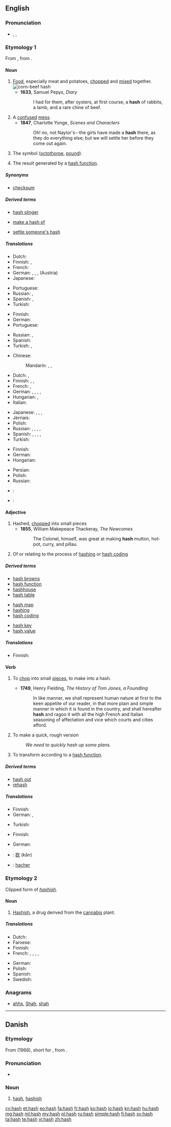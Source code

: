 ==English==
{{wikipedia|dab=hash}}

===Pronunciation===
* {{enPR|hăsh}}, {{IPA|/hæʃ/}}, {{X-SAMPA|/h{S/}}
*: {{rhymes|æʃ}}

===Etymology 1===
From {{etyl|fr|en}} {{term|hacher||to chop|lang=fr}}, from {{etyl|fro|en}} {{term|hache||axe|lang=fro}}.

====Noun====
{{en-noun|es}}

# [[food|Food]], especially meat and potatoes, [[chop]]ped and [[mix]]ed together. [[Image:Corn-beef-hash.jpg|thumb|corn-beef hash]]
#* '''1633''', Samuel Pepys, ''Diary''
#*: I had for them, after oysters, at first course, a '''hash''' of rabbits, a lamb, and a rare chine of beef.
# A [[confuse]]d [[mess]].
#* '''1847''', Charlotte Yonge, ''Scenes and Characters''
#*: Oh! no, not Naylor's--the girls have made a '''hash''' there, as they do everything else; but we will settle her before they come out again.
# The {{unsupported|#}} symbol ([[octothorpe]], [[pound]]).
# {{context|computing}} The result generated by a [[hash function]].

=====Synonyms=====
* {{sense|result generated by hash function}} [[checksum]]

=====Derived terms=====
{{rel-top3|Terms derived from ''hash'' (noun)}}
* [[hash slinger]]
{{rel-mid3}}
* [[make a hash of]]
{{rel-mid3}}
* [[settle someone's hash]]
{{rel-bottom}}

=====Translations=====
{{trans-top|chopped food, especially meat and potatoes}}
* Dutch: {{t-|nl|hachee|m|n}}
* Finnish: {{t-|fi|pyttipannu}}, {{t+|fi|hakkelus}}
* French: {{t+|fr|hachis|m}}
* German: {{t+|de|Gehacktes|n}}, {{t-|de|Haschee|n}}, {{t+|de|Hackfleisch|n}}, (Austria) {{t+|de|Faschiertes|n}}
* Japanese: {{t-|ja|ハッシュドビーフ|tr=hasshudobīfu|sc=Jpan}}
{{trans-mid}}
* Portuguese: {{t+|pt|picadinho|m}}
* Russian: {{t+|ru|крошево|n|tr=króševo|sc=Cyrl}}, {{t-|ru|блюдо из мелко нарезанного мяса|n|tr=bljúdo iz mélko narézannovo mjása|sc=Cyrl}}
* Spanish: {{t+|es|picadillo|m}}, {{t+|es|guiso}}
* Turkish: {{t+|tr|kuşbaşı}}
{{trans-bottom}}

{{trans-top|confused mess}}
* Finnish: {{t-|fi|sekasotku}}
* German: {{t+|de|Durcheinander|n}}
* Portuguese: {{t+|pt|bagunça|f}}
{{trans-mid}}
* Russian: {{t+|ru|мешанина|tr=mešanína|sc=Cyrl}}, {{t+|ru|путаница|f|tr=pútanica|sc=Cyrl}}
* Spanish: {{t+|es|lío|m}}
* Turkish: {{t+|tr|arapsaçı}}, {{t+|tr|karmaşa}}
{{trans-bottom}}

{{trans-top|the '''#''' symbol}}
* Chinese:
*: Mandarin: {{t|cmn|井號|sc=Hani}}, {{t|cmn|井号|tr=jǐnghào|sc=Hani}}, {{t|cmn|井字|tr=jǐngzì|sc=Hani}}
* Dutch: {{t+|nl|kruisje}}, {{t+|nl|hekje}}
* Finnish: {{t+|fi|ruutu}}, {{t-|fi|ristikkomerkki}}, {{t-|fi|risuaita}}
* French: {{t+|fr|croisillon|m}}, {{t+|fr|dièse|m}}
* German: {{t-|de|Rautenzeichen|n}}, {{t+|de|Raute|f}}, {{t+|de|Doppelkreuz|n}}, {{t+|de|Gartenzaun|m}}, {{t-|de|Nummernzeichen|n}}
* Hungarian: {{t+|hu|kettőskereszt}}, {{t-|hu|számjel}}
* Italian: {{t-|it|cancelletto|m}}
{{trans-mid}}
* Japanese: {{t-|ja|番号記号|tr=ばんごうきごう, bangō kigō|sc=Jpan}}, {{t-|ja|ナンバーサイン|tr=nambāsain|sc=Jpan}}, {{t-|ja|井桁|tr=いげた, igeta|sc=Jpan}}, {{t-|ja|ハッシュ|tr=hasshu|sc=Jpan}}
* Jèrriais: {{tø|roa-jer|hache|f}}
* Polish: {{t+|pl|krzyżyk|m}}
* Russian: {{t-|ru|знак номера|m|tr=znak nómera}}, {{t-|ru|октоторп|m|tr=oktotórp}}, {{t+|ru|хэш|m|tr=xeš|sc=Cyrl}}, {{t+|ru|диез|m|tr=dijéz|sc=Cyrl}}, {{t|ru|решётка|f|sc=Cyrl|tr=rešо́tka}}
* Spanish: {{t-|es|almohadilla|f}} {{qualifier|Spain}}, {{t+|es|gato|m}} {{qualifier|Chile|Mexico}}, {{t+|es|libra|f}} {{qualifier|Puerto Rico}}, {{t+|es|numeral|m}} {{qualifier|Latin America}}, {{t+|es|número|m}} {{qualifier|Latin America}}
* Turkish: {{t+|tr|kare}}
{{trans-bottom}}

{{trans-top|key generated by a hash function}}
* Finnish: {{t-|fi|tarkiste}}
* German: {{t-|de|Hash|n}}
* Hungarian: {{t-|hu|ellenőrző összeg}}
{{trans-mid}}
* Persian: {{t+|fa|هش|tr=haš|sc=fa-Arab}}
* Polish: {{t+|pl|skrót|m}}
* Russian: {{t+|ru|хэш|m|tr=xeš|sc=Cyrl}}
{{trans-bottom}}

{{checktrans-top}}
* {{ttbc|pt}}: {{t+|pt|haxixe|m}}
* {{ttbc|pt}}: {{t+|pt|mistura|f}}
{{trans-bottom}}

====Adjective====
{{en-adj}}

# Hashed, [[chopped]] into small pieces
#* '''1855''', William Makepeace Thackeray, ''The Newcomes''
#*: The Colonel, himself, was great at making '''hash''' mutton, hot-pot, curry, and pillau.
# {{context|computing}} Of or relating to the process of [[hashing]] or [[hash coding]]

=====Derived terms=====
{{top3}}
* [[hash browns]]
* [[hash function]]
* [[hashhouse]]
* [[hash table]]
{{mid3}}
* [[hash map]]
* [[hashing]]
* [[hash coding]]
{{mid3}}
* [[hash key]]
* [[hash value]]
{{bottom}}

=====Translations=====
{{trans-top|chopped into small pieces}}
* Finnish: {{t-|fi|pilkottu}}
{{trans-mid}}
{{trans-bottom}}

{{trans-top|of or related to the process of hash coding}}
{{trans-mid}}
{{trans-bottom}}

====Verb====
{{en-verb|hash|es}}

# {{context|transitive}} To [[chop]] into small [[piece]]s, to make into a hash.
#* '''1749''', Henry Fielding, ''The History of Tom Jones, a Foundling''
#*: In like manner, we shall represent human nature at first to the keen appetite of our reader, in that more plain and simple manner in which it is found in the country, and shall hereafter '''hash''' and ragoo it with all the high French and Italian seasoning of affectation and vice which courts and cities afford.
# To make a quick, rough version
#: ''We need to quickly hash up some plans.''
# {{context|computing|transitive}} To transform according to a [[hash function]].

=====Derived terms=====
* [[hash out]]
* [[rehash]]

=====Translations=====
{{trans-top|to chop into small pieces}}
* Finnish: {{t-|fi|pilkkoa}}
* German: {{t+|de|hacken}}, {{t-|de|zerhacken}}
{{trans-mid}}
* Turkish: {{qualifier|et}} {{t+|tr|doğramak}}
{{trans-bottom}}

{{trans-top|to make a quick, rough version}}
* Finnish: {{t-|fi|huiskia}}
{{trans-mid}}
* German: {{t+|de|grob}} {{t+|de|entwerfen}}
{{trans-bottom}}

{{checktrans-top}}
* {{ttbc|cmn}}: [[砍]] (kǎn)
* {{ttbc|fr}}: [[hacher]]
{{trans-bottom}}

===Etymology 2===
Clipped form of ''[[hashish]]''.

====Noun====
{{en-noun|-}}

# [[hashish|Hashish]], a drug derived from the [[cannabis]] plant.

=====Translations=====
{{trans-top|clipped form of hashish}} <!-- Only clipped terms here, please. Standard terms go under hashish. -->
* Dutch: {{t+|nl|hasj}}
* Faroese: {{t-|fo|hassj|n}}
* Finnish: {{t+|fi|hasa}}
* French: {{t+|fr|shit|m}}, {{t+|fr|hash|m}}, {{t+|fr|teuchi|m}}, {{t+|fr|teuch|m}}, {{t+|fr|haschich}}
{{trans-mid}}
* German: {{t+|de|Hasch|n}}
* Polish: {{t-|pl|hasz|m}}
* Spanish: {{t+|es|chocolate|m}}
* Swedish: {{t-|sv|hasch|n|c}}
{{trans-bottom}}

===Anagrams===
* [[ahhs#English|ahhs]], [[Shah#English|Shah]], [[shah#English|shah]]

----

==Danish==

===Etymology===

From {{etyl|en|da}} {{term|hash|lang=en}} (1966), short for {{term|hashish|lang=en}}, from {{etyl|ar|da}} {{term|حشيش|tr=ħashīsh||hay, dried herb|sc=Arab|lang=ar}}.

===Pronunciation===
* {{IPA|/hasj/|[haɕ]|lang=da}}

===Noun===
{{da-noun|en|-}}

# [[hash#English|hash]], [[hashish]]

[[cy:hash]]
[[et:hash]]
[[eo:hash]]
[[fa:hash]]
[[fr:hash]]
[[ko:hash]]
[[io:hash]]
[[kn:hash]]
[[hu:hash]]
[[mg:hash]]
[[ml:hash]]
[[my:hash]]
[[pl:hash]]
[[ru:hash]]
[[simple:hash]]
[[fi:hash]]
[[sv:hash]]
[[ta:hash]]
[[te:hash]]
[[vi:hash]]
[[zh:hash]]